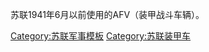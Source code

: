 {{Navbox
|name  = 战间期苏联装甲车
|title = [[战间期]][[苏联]]的[[装甲战斗车辆]]
|background= tank
|group1 = 量产车辆
|list1 = {{Navbox|child
|groupstyle = min-width:9em
|group1 = [[小战车]]・[[轻型坦克]]
|list1 = [[T-18坦克|T-18]] - [[T-26坦克|T-26]] - [[T-27坦克|T-27]] - [[T-37坦克|T-37]] - [[T-38坦克|T-38]]
|group2 = [[BT坦克|快速坦克]]
|list2 = [[BT-2]] - [[BT-5]] - [[BT-7]]
|group3 = [[中型坦克]]
|list3 = [[T-24坦克|T-24]]
|group4 = [[重型坦克]]・[[多炮塔坦克]]
|list4 = [[T-28坦克|T-28]] - [[T-35重型坦克|T-35]] - [[KV-1坦克|KV-1]] - [[KV-2坦克|KV-2]]
|group5 = [[自行火炮]]
|list5 = [[SU-5 (自行火炮)|SU-5]] - [[AT-1 (自行火炮)|AT-1]]
|group6 = 化学兵器坦克
|list6 = [[T-26坦克|OT-26/130/133]] - [[OT-27]] - [[MXT-1]]
|group7 = [[装甲车]]
|list7 = [[T-20]] - [[T-26T (装甲牵引车)|T-26T]] - [[BA-I]] - [[BA-3]] - [[BA-6]] - [[BA-10]] - [[BA-11]] - [[BA-20 (装甲车)|BA-20]] - [[BA-27]] - [[BA-30]] - [[D-8 (装甲車)|D-8]] - [[D-12 (装甲車|D-12]] - [[D-13 (装甲車)|D-13]] - [[FAI装甲車]] - [[SU-12 (装甲車)|SU-12]] - [[КС-18]]
}}
|group2 = 试验车辆
|list2 = {{Navbox|child
|groupstyle = min-width:9em
|group1 = 小战车・轻型坦克
|list1 = [[T-18坦克|T-16]] - [[T-17坦克|T-17]] - [[T-19坦克|T-19]] - [[T-21坦克|T-21]] - [[T-23坦克|T-22/23]] - [[T-25坦克|T-25]] - [[T-33_(戦車)|T-33]] - [[T-34 (试行)|T-34]] - [[T-41坦克|T-41]] - [[T-46坦克|T-46]] - [[T-51坦克)|T-51]] - [[T-116坦克|T-116]] - [[PPG坦克|PPG]]
|group2 = 中型坦克 
|list2 = [[T-32坦克|T-32]] - [[T-111坦克|T-111]] - [[T-112坦克|T-112]]
|group3 = 重型坦克・多炮塔坦克
|list3 = [[T-29坦克|T-29]] - [[T-30坦克|T-30]] - [[T-39坦克|T-39]] - [[T-42坦克|T-42]] - [[T-100重型战车]] - [[SMK坦克|SMK]]
|group4 = 自行火炮
|list4 = [[T-26坦克|SU-1/6]] -  [[SU-2 (自行火炮)|SU-2]] - [[SU-3 (自行火炮)|SU-3]] - [[SU-14 (自行火炮)|SU-14]] - [[SU-37 (自行火炮)|SU-37]] - [[SU-45 (自行火炮)|SU-45]] - [[SU-100Y自走砲|SU-100Y]]
|group5 = 装甲車
|list5 = [[BA-5]] - [[BA-9]] - [[BA-21]] - [[BA-22]] - [[BA-23]] - [[D-4 (装甲车)|D-4]] - [[D-5 (装甲车)|D-5]] - [[D-14 (装甲車|D-14]] - [[SU-4 (装甲車)|SU-4]] - [[PB-4]] - [[PB-7]]
}}
|below=
}}
<noinclude>
苏联1941年6月以前使用的AFV（装甲战斗车辆）。
[[Category:苏联军事模板]]
[[Category:苏联装甲车]]
</noinclude>